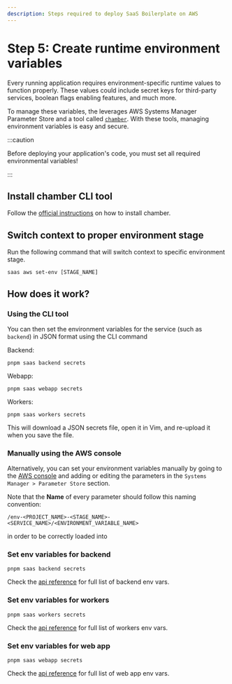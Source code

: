 ```yaml
---
description: Steps required to deploy SaaS Boilerplate on AWS
---
```



# Step 5: Create runtime environment variables

Every running application requires environment-specific runtime values to function properly. These values could include
secret keys for third-party services, boolean flags enabling features, and much more.

To manage these variables, the <ProjectName/> leverages AWS Systems Manager Parameter Store and a tool called
[`chamber`](https://github.com/segmentio/chamber). With these tools, managing environment variables is easy and secure.

:::caution

Before deploying your application's code, you must set all required environmental variables!

:::

## Install chamber CLI tool

Follow the [official instructions](https://github.com/segmentio/chamber#installing) on how to install chamber.

## Switch context to proper environment stage

Run the following command that will switch context to specific environment stage.

```shell
saas aws set-env [STAGE_NAME]
```

## How does it work?

### Using the CLI tool

You can then set the environment variables for the service (such as `backend`) in JSON format using the CLI command

Backend:

```shell
pnpm saas backend secrets
```

Webapp:

```shell
pnpm saas webapp secrets
```

Workers:

```shell
pnpm saas workers secrets
```

This will download a JSON secrets file, open it in Vim, and re-upload it when you save the file.

### Manually using the AWS console

Alternatively, you can set your environment variables manually by going to the
[AWS console](https://console.aws.amazon.com/) and adding or editing the parameters in the
`Systems Manager > Parameter Store` section.

Note that the **Name** of every parameter should follow this naming convention:

```
/env-<PROJECT_NAME>-<STAGE_NAME>-<SERVICE_NAME>/<ENVIRONMENT_VARIABLE_NAME>
```

in order to be correctly loaded into

### Set env variables for backend


```shell
pnpm saas backend secrets
```

<BackendEnvVars optional={false} />

Check the [api reference](../../api-reference/env#backend-service) for full list of backend env vars.

### Set env variables for workers


```shell
pnpm saas workers secrets
```

<WorkersEnvVars optional={false} />

Check the [api reference](../../api-reference/env#workers-service) for full list of workers env vars.

### Set env variables for web app


```shell
pnpm saas webapp secrets
```

<WebappEnvVars optional={false} />

Check the [api reference](../../api-reference/env#webapp-service) for full list of web app env vars.

